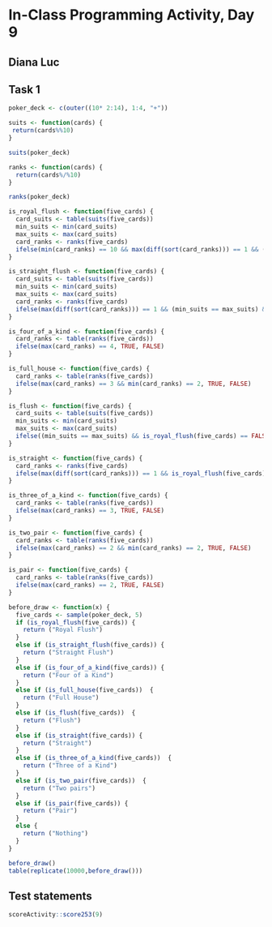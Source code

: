 # In-Class Programming Activity, Day 9

## Diana Luc

## Task 1
```r
poker_deck <- c(outer((10* 2:14), 1:4, "+"))
```

```r
suits <- function(cards) {
 return(cards%%10)
}

suits(poker_deck)

ranks <- function(cards) {
  return(cards%/%10)
}

ranks(poker_deck)
```

```r
is_royal_flush <- function(five_cards) {
  card_suits <- table(suits(five_cards))
  min_suits <- min(card_suits)
  max_suits <- max(card_suits)
  card_ranks <- ranks(five_cards)
  ifelse(min(card_ranks) == 10 && max(diff(sort(card_ranks))) == 1 && (min_suits == max_suits), TRUE, FALSE)
}
```

```r
is_straight_flush <- function(five_cards) {
  card_suits <- table(suits(five_cards))
  min_suits <- min(card_suits)
  max_suits <- max(card_suits)
  card_ranks <- ranks(five_cards)
  ifelse(max(diff(sort(card_ranks))) == 1 && (min_suits == max_suits) && is_royal_flush(five_cards) == FALSE, TRUE, FALSE)
}
```

```r
is_four_of_a_kind <- function(five_cards) {
  card_ranks <- table(ranks(five_cards))
  ifelse(max(card_ranks) == 4, TRUE, FALSE)
}
```

```r
is_full_house <- function(five_cards) {
  card_ranks <- table(ranks(five_cards))
  ifelse(max(card_ranks) == 3 && min(card_ranks) == 2, TRUE, FALSE)
}
```

```r
is_flush <- function(five_cards) {
  card_suits <- table(suits(five_cards))
  min_suits <- min(card_suits)
  max_suits <- max(card_suits)
  ifelse((min_suits == max_suits) && is_royal_flush(five_cards) == FALSE && is_straight_flush(five_cards) == FALSE, TRUE, FALSE)
}
```

```r
is_straight <- function(five_cards) {
  card_ranks <- ranks(five_cards)
  ifelse(max(diff(sort(card_ranks))) == 1 && is_royal_flush(five_cards) == FALSE && is_straight_flush(five_cards) == FALSE, TRUE, FALSE)
}
```

```r
is_three_of_a_kind <- function(five_cards) {
  card_ranks <- table(ranks(five_cards))
  ifelse(max(card_ranks) == 3, TRUE, FALSE)
}
```

```r
is_two_pair <- function(five_cards) {
  card_ranks <- table(ranks(five_cards))
  ifelse(max(card_ranks) == 2 && min(card_ranks) == 2, TRUE, FALSE)
}
```

```r
is_pair <- function(five_cards) {
  card_ranks <- table(ranks(five_cards))
  ifelse(max(card_ranks) == 2, TRUE, FALSE)
}
```

```r
before_draw <- function(x) {
  five_cards <- sample(poker_deck, 5)
  if (is_royal_flush(five_cards)) {
    return ("Royal Flush")
  }
  else if (is_straight_flush(five_cards)) {
    return ("Straight Flush")
  }
  else if (is_four_of_a_kind(five_cards)) {
    return ("Four of a Kind")
  }
  else if (is_full_house(five_cards))  {
    return ("Full House")
  }
  else if (is_flush(five_cards))  {
    return ("Flush")
  }
  else if (is_straight(five_cards)) {
    return ("Straight")
  }
  else if (is_three_of_a_kind(five_cards))  {
    return ("Three of a Kind")
  }
  else if (is_two_pair(five_cards))  {
    return ("Two pairs")
  }
  else if (is_pair(five_cards)) {
    return ("Pair")
  }
  else {
    return ("Nothing")
  }
}
```

```r
before_draw()
table(replicate(10000,before_draw()))
```

## Test statements

```r
scoreActivity::score253(9)
```